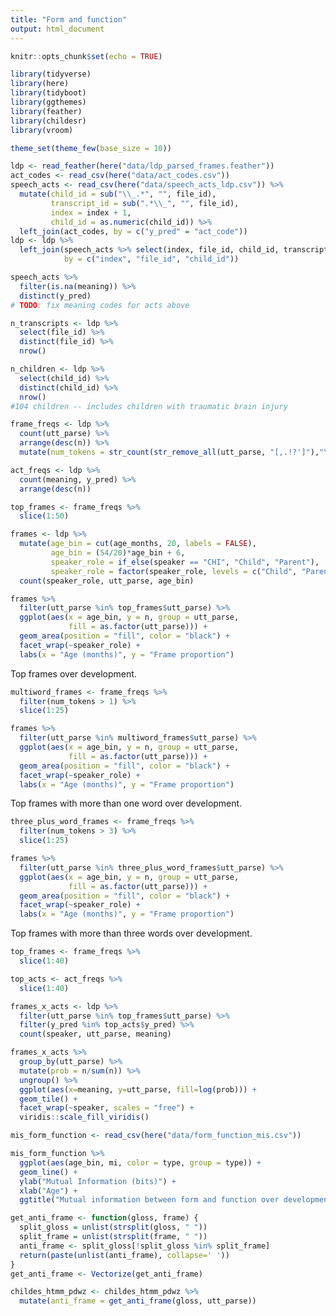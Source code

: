 ```yaml
---
title: "Form and function"
output: html_document
---
```


```r
knitr::opts_chunk$set(echo = TRUE)

library(tidyverse)
library(here)
library(tidyboot)
library(ggthemes)
library(feather)
library(childesr)
library(vroom)

theme_set(theme_few(base_size = 10))
```

```r
ldp <- read_feather(here("data/ldp_parsed_frames.feather"))
act_codes <- read_csv(here("data/act_codes.csv"))
speech_acts <- read_csv(here("data/speech_acts_ldp.csv")) %>%
  mutate(child_id = sub("\\_.*", "", file_id),
         transcript_id = sub(".*\\_", "", file_id),
         index = index + 1,
         child_id = as.numeric(child_id)) %>%
  left_join(act_codes, by = c("y_pred" = "act_code"))
ldp <- ldp %>%
  left_join(speech_acts %>% select(index, file_id, child_id, transcript_id, y_pred, meaning), 
            by = c("index", "file_id", "child_id"))

speech_acts %>%
  filter(is.na(meaning)) %>%
  distinct(y_pred)
# TODO: fix meaning codes for acts above

n_transcripts <- ldp %>%
  select(file_id) %>%
  distinct(file_id) %>%
  nrow()

n_children <- ldp %>%
  select(child_id) %>%
  distinct(child_id) %>%
  nrow()
#104 children -- includes children with traumatic brain injury

```

```r
frame_freqs <- ldp %>%
  count(utt_parse) %>%
  arrange(desc(n)) %>%
  mutate(num_tokens = str_count(str_remove_all(utt_parse, "[,.!?']"),"\\S+")) 

act_freqs <- ldp %>%
  count(meaning, y_pred) %>%
  arrange(desc(n))

top_frames <- frame_freqs %>%
  slice(1:50) 

frames <- ldp %>%
  mutate(age_bin = cut(age_months, 20, labels = FALSE),
         age_bin = (54/20)*age_bin + 6,
         speaker_role = if_else(speaker == "CHI", "Child", "Parent"),
         speaker_role = factor(speaker_role, levels = c("Child", "Parent"))) %>%
  count(speaker_role, utt_parse, age_bin)

frames %>%
  filter(utt_parse %in% top_frames$utt_parse) %>%
  ggplot(aes(x = age_bin, y = n, group = utt_parse, 
             fill = as.factor(utt_parse))) +
  geom_area(position = "fill", color = "black") +
  facet_wrap(~speaker_role) +
  labs(x = "Age (months)", y = "Frame proportion")
```

Top frames over development.

```r
multiword_frames <- frame_freqs %>%
  filter(num_tokens > 1) %>%
  slice(1:25) 

frames %>%
  filter(utt_parse %in% multiword_frames$utt_parse) %>%
  ggplot(aes(x = age_bin, y = n, group = utt_parse, 
             fill = as.factor(utt_parse))) +
  geom_area(position = "fill", color = "black") +
  facet_wrap(~speaker_role) +
  labs(x = "Age (months)", y = "Frame proportion")
```

Top frames with more than one word over development.

```r
three_plus_word_frames <- frame_freqs %>%
  filter(num_tokens > 3) %>%
  slice(1:25) 

frames %>%
  filter(utt_parse %in% three_plus_word_frames$utt_parse) %>%
  ggplot(aes(x = age_bin, y = n, group = utt_parse, 
             fill = as.factor(utt_parse))) +
  geom_area(position = "fill", color = "black") +
  facet_wrap(~speaker_role) +
  labs(x = "Age (months)", y = "Frame proportion")
```

Top frames with more than three words over development.

```r

top_frames <- frame_freqs %>%
  slice(1:40)

top_acts <- act_freqs %>%
  slice(1:40)

frames_x_acts <- ldp %>%
  filter(utt_parse %in% top_frames$utt_parse) %>%
  filter(y_pred %in% top_acts$y_pred) %>%
  count(speaker, utt_parse, meaning)

frames_x_acts %>%
  group_by(utt_parse) %>%
  mutate(prob = n/sum(n)) %>%
  ungroup() %>% 
  ggplot(aes(x=meaning, y=utt_parse, fill=log(prob))) + 
  geom_tile() +
  facet_wrap(~speaker, scales = "free") +
  viridis::scale_fill_viridis()

```

```r
mis_form_function <- read_csv(here("data/form_function_mis.csv"))

mis_form_function %>%
  ggplot(aes(age_bin, mi, color = type, group = type)) +
  geom_line() +
  ylab("Mutual Information (bits)") +
  xlab("Age") +
  ggtitle("Mutual information between form and function over development")

```


```r
get_anti_frame <- function(gloss, frame) {
  split_gloss = unlist(strsplit(gloss, " "))
  split_frame = unlist(strsplit(frame, " "))
  anti_frame <- split_gloss[!split_gloss %in% split_frame]
  return(paste(unlist(anti_frame), collapse=' '))
}
get_anti_frame <- Vectorize(get_anti_frame)

childes_htmm_pdwz <- childes_htmm_pdwz %>%
  mutate(anti_frame = get_anti_frame(gloss, utt_parse))

```